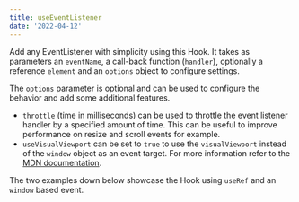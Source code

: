 ```yaml
---
title: useEventListener
date: '2022-04-12'
---
```


Add any EventListener with simplicity using this Hook.
It takes as parameters an `eventName`, a call-back function (`handler`), optionally a reference `element` and an `options` object to configure settings.

The `options` parameter is optional and can be used to configure the behavior and add some additional features.

- `throttle` (time in milliseconds) can be used to throttle the event listener handler by a specified amount of time.
  This can be useful to improve performance on resize and scroll events for example.
- `useVisualViewport` can be set to `true` to use the `visualViewport` instead of the `window` object as an event target.
  For more information refer to the [MDN documentation](https://developer.mozilla.org/en-US/docs/Web/API/Window/visualViewport).

The two examples down below showcase the Hook using `useRef` and an `window` based event.
